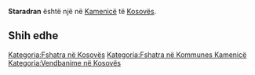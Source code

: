 {{Fshat në 
 | Emri                = Staradran
 | EmriAlt                = 
 | NAME_SHORT_FORM=      
 | NAME_GENERIC=      
 | NAME_SORT_NAME_RO=      STARADRAN
 | FULL_NAME_RO = Staradran
 | FULL_NAME_ND_RO=Staradran
 | SORT_NAME_RG=STARADRAN
 | FULL_NAME_RG=Staradran
 | FULL_NAME_ND_RG=Staradran
 | SRP_NAME_SHORT_FORM=      
 | SRP_NAME_GENERIC=      
 | SRP_NAME_SORT_NAME_RO=      
 | SRP_FULL_NAME_RO = 
 | SRP_FULL_NAME_ND_RO=
 | SRP_SORT_NAME_RG=
 | SRP_FULL_NAME_RG=
 | SRP_FULL_NAME_ND_RG=
 | Emri (Rasa dhanore) = 
 | Figura              = 
 | Shteti              = Kosovo
 | Komuna              = Kamenicë
 | Kodi postar         = 
 | Sipërfaqja          = 

 | Popullsia           = 

 | Regj. i popullsisë  = 
 | Dend. e popullsisë  = 
 | Faqja zyrtare       = 
 <!--- Koordinatat ----> 
 | Gjerësia            = 42.6975
 | Gjatësia            = 20.427778
 | Lartësia            = 
}}
'''Staradran''' është një [[]] në [[Kamenicë]] të [[Kosovës]].

<!-- == Gjeografia == -->
<!-- == Historia == -->
<!-- == Demografia == -->
== Shih edhe ==
{{Komuna Kamenicë}}
{{Kosovo-Administrata-Cung}}

[[Kategoria:Fshatra në Kosovës]]
[[Kategoria:Fshatra në Kommunes Kamenicë]]
[[Kategoria:Vendbanime në Kosovës]]